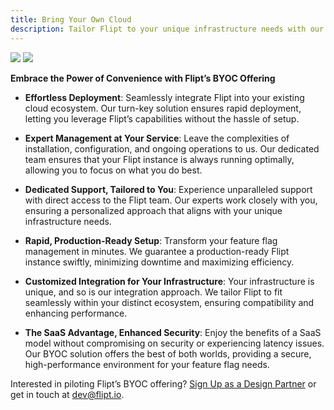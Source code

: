 ```yaml
---
title: Bring Your Own Cloud
description: Tailor Flipt to your unique infrastructure needs with our BYOC offering.
---
```


<Frame id="managed-boyc">
  <img
    className="hidden h-128 dark:block"
    src="/images/managed/byoc-dark.png"
  />
  <img
    className="block h-128 dark:hidden"
    src="/images/managed/byoc-light.png"
  />
</Frame>

**Embrace the Power of Convenience with Flipt’s BYOC Offering**

- **Effortless Deployment**: Seamlessly integrate Flipt into your existing cloud ecosystem. Our turn-key solution ensures rapid deployment, letting you leverage Flipt’s capabilities without the hassle of setup.

- **Expert Management at Your Service**: Leave the complexities of installation, configuration, and ongoing operations to us. Our dedicated team ensures that your Flipt instance is always running optimally, allowing you to focus on what you do best.

- **Dedicated Support, Tailored to You**: Experience unparalleled support with direct access to the Flipt team. Our experts work closely with you, ensuring a personalized approach that aligns with your unique infrastructure needs.

- **Rapid, Production-Ready Setup**: Transform your feature flag management in minutes. We guarantee a production-ready Flipt instance swiftly, minimizing downtime and maximizing efficiency.

- **Customized Integration for Your Infrastructure**: Your infrastructure is unique, and so is our integration approach. We tailor Flipt to fit seamlessly within your distinct ecosystem, ensuring compatibility and enhancing performance.

- **The SaaS Advantage, Enhanced Security**: Enjoy the benefits of a SaaS model without compromising on security or experiencing latency issues. Our BYOC solution offers the best of both worlds, providing a secure, high-performance environment for your feature flag needs.

Interested in piloting Flipt’s BYOC offering? [Sign Up as a Design Partner](https://1ld82idjvlr.typeform.com/to/s7YfGviE) or get in touch at [dev@flipt.io](mailto:dev@flipt.io).
